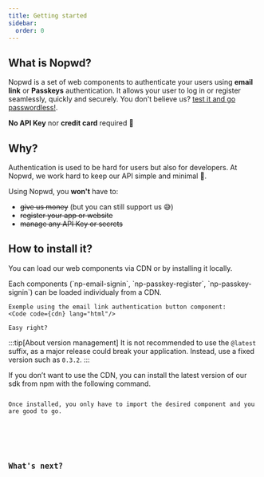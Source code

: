 ```yaml
---
title: Getting started
sidebar:
  order: 0
---
```


## What is Nopwd?

Nopwd is a set of web components to authenticate your users using **email link** or **Passkeys** authentication. It allows your user to log in or register seamlessly, quickly and securely. You don't believe us? [test it and go passwordless!](https://nopwd.rocks).

**No API Key** nor **credit card** required 🕺

## Why?

Authentication is used to be hard for users but also for developers. At Nopwd, we work hard to keep our API simple and minimal 💆.

Using Nopwd, you **won't** have to:

- ~~give us money~~ (but you can still support us 😅)
- ~~register your app or website~~
- ~~manage any API Key or secrets~~

## How to install it?

You can load our web components via CDN or by installing it locally.


<Tabs>
  <TabItem label="using CDN">
    Each components (`np-email-signin`, `np-passkey-register`, `np-passkey-signin`) can be loaded individualy from a CDN.

    Exemple using the email link authentication button component:
    <Code code={cdn} lang="html"/>

    Easy right?

:::tip[About version management]
It is not recommended to use the `@latest` suffix, as a major release could break your application. Instead, use a fixed version such as `0.3.2`.
:::

  </TabItem>
  <TabItem label="using NPM">
  If you don’t want to use the CDN, you can install the latest version of our sdk from npm with the following command.
  <Code code={npmInstall} lang="sh"/>

Once installed, you only have to import the desired component and you are good to go.

  <Code code={npmImport} lang="js"/>
</TabItem>
</Tabs>

## What's next?


<CardGrid>
  <LinkCard title="Authenticating with email link" description="" href="/guides/email" />
  <LinkCard title="Authenticating with Passkeys" description="" href="/guides/passkeys" />
</CardGrid>
